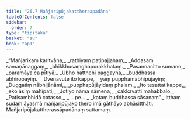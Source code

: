 ```yaml
---
title: "26.7 Mañjaripūjakattheraapadāna"
tableOfContents: false
sidebar:
  order: 7
type: "tipitaka"
basket: "su"
book: "ap1"
---
```



<DynamicBreadcrumb />

<Division number="23" book="ap1" bookNo="20" page="257">

<Paragraph number="3128" type="verses" book="ap1">
_“Mañjarikaṃ karitvāna,_  
_rathiyaṃ paṭipajjahaṃ;_  
_Addasaṃ samaṇānaggaṃ,_  
_bhikkhusaṃghapurakkhataṃ._  

</Paragraph>

</Division>
<Division number="24" book="ap1" bookNo="20" page="257">

<Paragraph number="3129" type="verses" book="ap1">
_Pasannacitto sumano,_  
_paramāya ca pītiyā;_  
_Ubho hatthehi paggayha,_  
_buddhassa abhiropayiṃ._  

</Paragraph>

</Division>
<Division number="25" book="ap1" bookNo="20" page="257">

<Paragraph number="3130" type="verses" book="ap1">
_Dvenavute ito kappe,_  
_yaṃ pupphamabhipūjayiṃ;_  
_Duggatiṃ nābhijānāmi,_  
_pupphapūjāyidaṃ phalaṃ._  

</Paragraph>

</Division>
<Division number="26" book="ap1" bookNo="20" page="258">

<Paragraph number="3131" type="verses" book="ap1">
_Ito tesattatikappe,_  
_eko āsiṃ mahīpati;_  
_Jotiyo nāma nāmena,_  
_cakkavattī mahabbalo._  

</Paragraph>

</Division>
<Division number="27" book="ap1" bookNo="20" page="258">

<Paragraph number="3132" type="verses" book="ap1">
_Paṭisambhidā catasso,_  
_ …pe… _  
_kataṃ buddhassa sāsanaṃ”._  

</Paragraph>

<Paragraph number="3133" book="ap1">
Itthaṃ sudaṃ āyasmā mañjaripūjako thero imā gāthāyo abhāsitthāti.

</Paragraph>
</Division>

<Paragraph number="3134" type="center" book="ap1">
Mañjaripūjakattherassāpadānaṃ sattamaṃ.
</Paragraph>